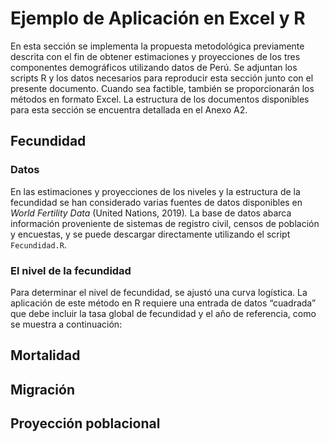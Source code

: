 # Ejemplo de Aplicación en Excel y R

En esta sección se implementa la propuesta metodológica previamente descrita con el fin de obtener estimaciones y proyecciones de los tres componentes demográficos utilizando datos de Perú. Se adjuntan los scripts R y los datos necesarios para reproducir esta sección junto con el presente documento. Cuando sea factible, también se proporcionarán los métodos en formato Excel. La estructura de los documentos disponibles para esta sección se encuentra detallada en el Anexo A2.

## Fecundidad

### Datos

En las estimaciones y proyecciones de los niveles y la estructura de la fecundidad se han considerado varias fuentes de datos disponibles en *World Fertility Data* (United Nations, 2019)*.* La base de datos abarca información proveniente de sistemas de registro civil, censos de población y encuestas, y se puede descargar directamente utilizando el script `Fecundidad.R`.

### El nivel de la fecundidad

Para determinar el nivel de fecundidad, se ajustó una curva logística. La aplicación de este método en R requiere una entrada de datos "cuadrada" que debe incluir la tasa global de fecundidad y el año de referencia, como se muestra a continuación:



## Mortalidad

## Migración

## Proyección poblacional
